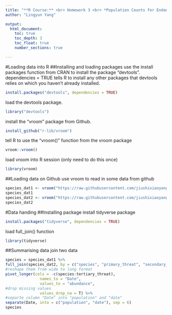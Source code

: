 ```yaml
---
title: "**R Course:** <br> Homework 3 <br> *Population Counts for Endangered Species*"
author: "Lingyun Yang"

output: 
  html_document:
    toc: true
    toc_depth: 3
    toc_float: true    
    number_sections: true

---
```

#Loading data into R
##Installing and loading packages
use the install packages function from CRAN to install the package "devtools". dependencies = TRUE tells R to install any other packages that devtools relies on which you haven't already installed.
```r
install.packages("devtools", dependencies = TRUE)
```
load the devtools package.
```r
library("devtools")
```
install the "vroom" package from Github.
```r
install_github("r-lib/vroom")
```
tell R to use the "vroom()" function from the vroom package
```r
vroom::vroom()
```
load vroom into R session (only need to do this once)
```r
library(vroom)
```
##Loading data on Github
use vroom to read in some data from github
```r
species_dat1 <- vroom("https://raw.githubusercontent.com/jiushixiaoyang/bioinformatics/main/Code/Workshop%203/to_sort_pop_1.csv")
species_dat1
species_dat2 <- vroom("https://raw.githubusercontent.com/jiushixiaoyang/bioinformatics/main/Code/Workshop%203/to_sort_pop_2.csv")
species_dat2
```
#Data handing
##Installing package
install tidyverse package
```r
install.packages("tidyverse", dependencies = TRUE)
```
load full_join() function
```r
library(tidyverse)
```
##Summarising data
join two data
```R
species = species_dat1 %>% 
full_join(species_dat2, by = c("species", "primary_threat", "secondary_threat", "tertiary_threat")) %>%
#reshape them from wide to long format 
pivot_longer(cols = -c(species:tertiary_threat),
               names_to = "Date",
               values_to = "abundance",
#drop missing values
               values_drop_na = T) %>%
#separte column "Date" into "population" and "date"
separate(Date, into = c("population", "date"), sep = 6)
species
```
 

